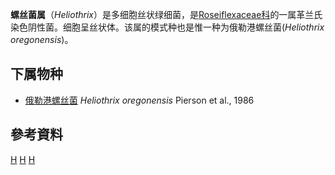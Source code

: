 {{Automatic taxobox
| taxon = Heliothrix
| authority = Pierson et al., 1986
| type_species = ''Heliothrix oregonensis''
| type_species_authority = Pierson et al., 1986
}}
'''螺丝菌属'''（''Heliothrix''）是多细胞丝状绿细菌，是[[Roseiflexaceae科|Roseiflexaceae科]]的一属革兰氏染色阴性菌。细胞呈丝状体。该属的模式种也是惟一种为俄勒港螺丝菌(''Heliothrix oregonensis'')。

==下属物种==
* [[俄勒港螺丝菌|俄勒港螺丝菌]] ''Heliothrix oregonensis'' Pierson et al., 1986

==參考資料==
{{Reflist}}

{{Taxonbar}}
[[Category:1986年描述的分类群|H]]
[[Category:革兰氏阴性菌|H]]
[[Category:Roseiflexaceae科|H]]